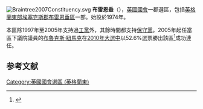 [[File:Braintree2007Constituency.svg|right]]
'''布雷恩垂'''（{{lang-en|Braintree}}），[[英國|英國]][[英國國會|國會]]一郡選區，包括[[英格蘭|英格蘭]][[英格蘭東|東部]][[埃塞克斯郡|埃塞克斯郡]][[布雷恩垂區|布雷恩垂區]]一部。始設於1974年。

本區除1997年至2005年支持過[[工黨_(英國)|工黨]]外，其餘時間都支持[[保守黨_(英國)|保守黨]]。2005年起任當區下議院議員的[[布魯克斯·紐馬克|布魯克斯·紐馬克]]在[[2010年英國大選|2010年大選中]]以52.6%選票勝出該區<ref name="">{{cite news|publisher=[[英國廣播公司|英國廣播公司]]
|date=2010年5月7日
|title=Election 2010/Constituency/Braintree
|url=http://news.bbc.co.uk/1/shared/election2010/results/constituency/a61.stm
}}</ref>成功連任。

==参考文献==
<div class="references-small">
<references></references>
</div>
{{DEFAULTSORT:Braintree (UK Parliament constituency)}}
[[Category:英國國會選區_(英格蘭東)|Category:英國國會選區 (英格蘭東)]]